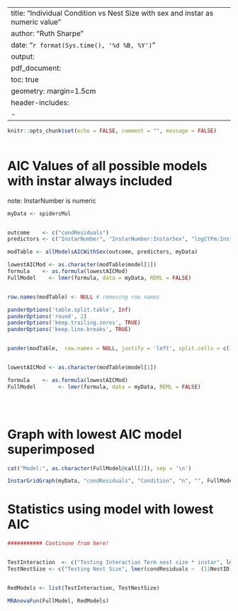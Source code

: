 

---
title: "Individual Condition vs Nest Size with sex and instar as numeric value"
author: "Ruth Sharpe"
date: "`r format(Sys.time(), '%d %B, %Y')`"
output:
  pdf_document:
    toc: true
geometry: margin=1.5cm
header-includes:
    - \usepackage{caption}
---

\captionsetup[table]{labelformat=empty}

```{r include = FALSE}
knitr::opts_chunk$set(echo = FALSE, comment = "", message = FALSE)
	
```

AIC Values of all possible models with instar always included
====================

note: InstarNumber is numeric

```{r kable, results='asis',  echo = FALSE, warnings = FALSE, message = FALSE}

myData <- spidersMul


outcome    <- c("condResiduals")
predictors <- c("InstarNumber", "InstarNumber:InstarSex", "logCtFm:InstarNumber", "logCtFm:InstarNumber:InstarSex")

modTable <- allModelsAICWithSex(outcome, predictors, myData)

lowestAICMod <- as.character(modTable$model[1])
formula    <- as.formula(lowestAICMod)
FullModel    <- lmer(formula, data = myData, REML = FALSE)


row.names(modTable) <- NULL # removing row names

panderOptions('table.split.table', Inf)
panderOptions('round', 2)
panderOptions('keep.trailing.zeros', TRUE)
panderOptions('keep.line.breaks', TRUE)


pander(modTable,  row.names = NULL, justify = 'left', split.cells = c(1, 2, 61, 2))


lowestAICMod <- as.character(modTable$model[1])

formula    <- as.formula(lowestAICMod)
FullModel       <- lmer(formula, data = myData, REML = FALSE)


	
```



Graph with lowest AIC model superimposed
====================
 

```{r, fig.height=7, fig.width=13}


cat("Model:", as.character(FullModel@call[2]), sep = '\n')

InstarGridGraph(myData, "condResiduals", "Condition", "n", "", FullModel, "y")

```

\pagebreak


Statistics using model with lowest AIC
====================


```{r Stats,  results='asis', echo = FALSE, comment = "", }

########### Continune from here!


TestInteraction  <- c("Testing Interaction Term nest size * instar", lmer(condResiduals ~ logCtFm + (1|NestID), data = myData, REML = FALSE))
TestNestSize <- c("Testing Nest Size", lmer(condResiduals ~  (1|NestID) , data = myData, REML = FALSE))


RedModels <- list(TestInteraction, TestNestSize)

MRAnovaFun(FullModel, RedModels)

```
